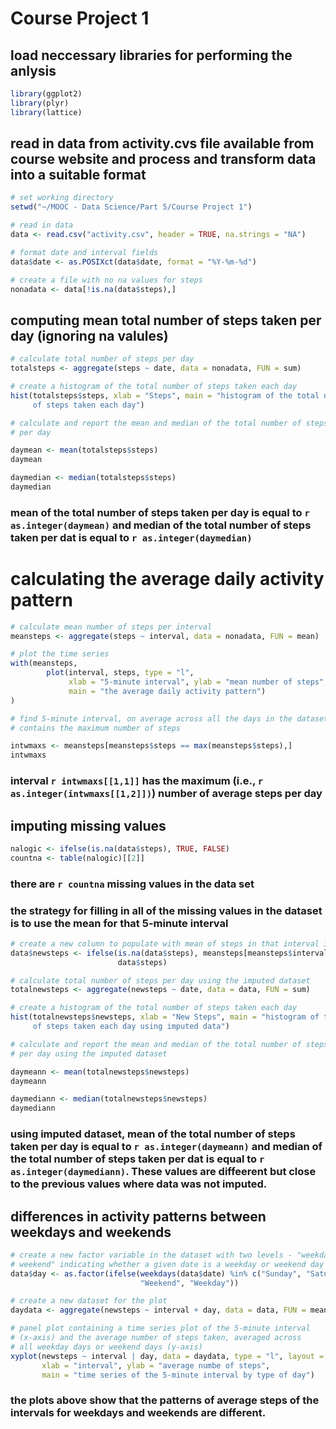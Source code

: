 # Course Project 1

## load neccessary libraries for performing the anlysis

```{r libraries}
library(ggplot2)
library(plyr)
library(lattice)
```

## read in data from activity.cvs file available from course website and process and transform data into a suitable format

```{r readdata}
# set working directory
setwd("~/MOOC - Data Science/Part 5/Course Project 1")

# read in data
data <- read.csv("activity.csv", header = TRUE, na.strings = "NA")

# format date and interval fields
data$date <- as.POSIXct(data$date, format = "%Y-%m-%d")

# create a file with no na values for steps
nonadata <- data[!is.na(data$steps),]

```

## computing mean total number of steps taken per day (ignoring na valules)

```{r mean}
# calculate total number of steps per day
totalsteps <- aggregate(steps ~ date, data = nonadata, FUN = sum)

# create a histogram of the total number of steps taken each day
hist(totalsteps$steps, xlab = "Steps", main = "histogram of the total number
     of steps taken each day")

# calculate and report the mean and median of the total number of steps taken
# per day

daymean <- mean(totalsteps$steps)
daymean

daymedian <- median(totalsteps$steps)
daymedian

```

### mean of the total number of steps taken per day is equal to `r as.integer(daymean)` and median of the total number of steps taken per dat is equal to `r as.integer(daymedian)`

# calculating the average daily activity pattern

```{r}
# calculate mean number of steps per interval
meansteps <- aggregate(steps ~ interval, data = nonadata, FUN = mean)

# plot the time series
with(meansteps, 
        plot(interval, steps, type = "l",
             xlab = "5-minute interval", ylab = "mean number of steps",
             main = "the average daily activity pattern")
)

# find 5-minute interval, on average across all the days in the dataset, 
# contains the maximum number of steps

intwmaxs <- meansteps[meansteps$steps == max(meansteps$steps),]
intwmaxs

```

### interval `r intwmaxs[[1,1]]` has the maximum (i.e., `r as.integer(intwmaxs[[1,2]])`) number of average steps per day

## imputing missing values

```{r countnas}
nalogic <- ifelse(is.na(data$steps), TRUE, FALSE)
countna <- table(nalogic)[[2]]
```

### there are `r countna` missing values in the data set

### the strategy for filling in all of the missing values in the dataset is to use the mean for that 5-minute interval

```{r impute}
# create a new column to populate with mean of steps in that interval if na
data$newsteps <- ifelse(is.na(data$steps), meansteps[meansteps$interval == data$interval,][[2]], 
                        data$steps)

# calculate total number of steps per day using the imputed dataset
totalnewsteps <- aggregate(newsteps ~ date, data = data, FUN = sum)

# create a histogram of the total number of steps taken each day
hist(totalnewsteps$newsteps, xlab = "New Steps", main = "histogram of the total number
     of steps taken each day using imputed data")

# calculate and report the mean and median of the total number of steps taken
# per day using the imputed dataset

daymeann <- mean(totalnewsteps$newsteps)
daymeann

daymediann <- median(totalnewsteps$newsteps)
daymediann
```

### using imputed dataset, mean of the total number of steps taken per day is equal to `r as.integer(daymeann)` and median of the total number of steps taken per dat is equal to `r as.integer(daymediann)`. These values are diffeerent but close to the previous values where data was not imputed.

## differences in activity patterns between weekdays and weekends
```{r pattern}
# create a new factor variable in the dataset with two levels - "weekday" and
# weekend" indicating whether a given date is a weekday or weekend day
data$day <- as.factor(ifelse(weekdays(data$date) %in% c("Sunday", "Saturday"),
                             "Weekend", "Weekday"))

# create a new dataset for the plot
daydata <- aggregate(newsteps ~ interval + day, data = data, FUN = mean)

# panel plot containing a time series plot of the 5-minute interval
# (x-axis) and the average number of steps taken, averaged across
# all weekday days or weekend days (y-axis)
xyplot(newsteps ~ interval | day, data = daydata, type = "l", layout = c(1,2),
       xlab = "interval", ylab = "average numbe of steps", 
       main = "time series of the 5-minute interval by type of day")
```

### the plots above show that the patterns of average steps of the intervals for weekdays and weekends are different.









